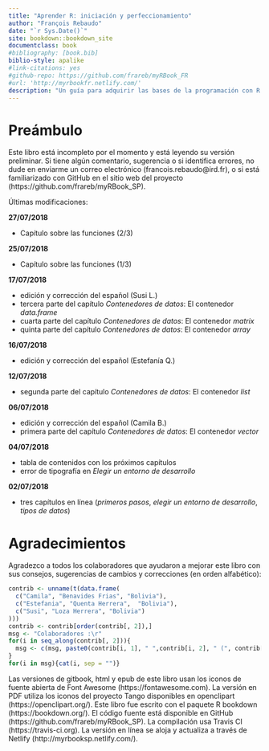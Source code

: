 ```yaml
---
title: "Aprender R: iniciación y perfeccionamiento"
author: "François Rebaudo"
date: "`r Sys.Date()`"
site: bookdown::bookdown_site
documentclass: book
#bibliography: [book.bib]
biblio-style: apalike
#link-citations: yes
#github-repo: https://github.com/frareb/myRBook_FR
#url: 'http://myrbookfr.netlify.com/'
description: "Un guía para adquirir las bases de la programación con R y conducir de forma efectiva su gestión y análisis de datos."
---
```


# Preámbulo

Este libro está incompleto por el momento y está leyendo su versión preliminar. Si tiene algún comentario, sugerencia o si identifica errores, no dude en enviarme un correo electrónico (francois.rebaudo@ird.fr), o si está familiarizado con GitHub en el sitio web del proyecto (https://github.com/frareb/myRBook_SP).

Últimas modificaciones:

**27/07/2018**

* Capítulo sobre las funciones (2/3)

**25/07/2018**

* Capítulo sobre las funciones (1/3)

**17/07/2018**

* edición y corrección del español (Susi L.) 
* tercera parte del capítulo *Contenedores de datos*: El contenedor *data.frame*
* cuarta parte del capítulo *Contenedores de datos*: El contenedor *matrix*
* quinta parte del capítulo *Contenedores de datos*: El contenedor *array*

**16/07/2018**

* edición y corrección del español (Estefanía Q.) 

**12/07/2018**

* segunda parte del capítulo *Contenedores de datos*: El contenedor *list*

**06/07/2018**

* edición y corrección del español (Camila B.) 
* primera parte del capítulo *Contenedores de datos*: El contenedor *vector*

**04/07/2018**

* tabla de contenidos con los próximos capítulos
* error de tipografía en *Elegir un entorno de desarrollo*

**02/07/2018**

* tres capítulos en línea (*primeros pasos*, *elegir un entorno de desarrollo*, *tipos de datos*)


# Agradecimientos {#remerciements}

Agradezco a todos los colaboradores que ayudaron a mejorar este libro con sus consejos, sugerencias de cambios y correcciones (en orden alfabético):

```r
contrib <- unname(t(data.frame(
  c("Camila", "Benavides Frias", "Bolivia"), 
  c("Estefania", "Quenta Herrera",  "Bolivia"), 
  c("Susi", "Loza Herrera", "Bolivia")
)))
contrib <- contrib[order(contrib[, 2]),]
msg <- "Colaboradores :\r"
for(i in seq_along(contrib[, 2])){
  msg <- c(msg, paste0(contrib[i, 1], " ",contrib[i, 2], " (", contrib[i, 3],")\r"))
}
for(i in msg){cat(i, sep = "")}
```

Las versiones de gitbook, html y epub de este libro usan los iconos de fuente abierta de Font Awesome (https://fontawesome.com). La versión en PDF utiliza los iconos del proyecto Tango disponibles en openclipart (https://openclipart.org/). Este libro fue escrito con el paquete R bookdown (https://bookdown.org/). El código fuente está disponible en GitHub (https://github.com/frareb/myRBook_SP). La compilación usa Travis CI (https://travis-ci.org). La versión en línea se aloja y actualiza a través de Netlify (http://myrbooksp.netlify.com/).

